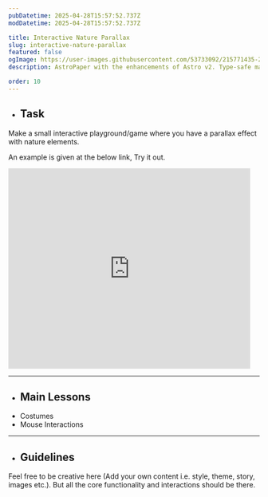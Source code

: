 ```yaml
---
pubDatetime: 2025-04-28T15:57:52.737Z
modDatetime: 2025-04-28T15:57:52.737Z

title: Interactive Nature Parallax
slug: interactive-nature-parallax
featured: false
ogImage: https://user-images.githubusercontent.com/53733092/215771435-25408246-2309-4f8b-a781-1f3d93bdf0ec.png
description: AstroPaper with the enhancements of Astro v2. Type-safe markdown contents, bug fixes and better dev experience etc.

order: 10
---
```



- ## Task

Make a small interactive playground/game where you have a parallax effect with nature elements.

An example is given at the below link, Try it out.

<LinkMd href="https://scratch.mit.edu/projects/1144054466" title="Scratch Project Link" />

<div class="scratch-project-preview-container">
    <iframe src="https://scratch.mit.edu/projects/1144054466/embed" allowtransparency="true" width="485" height="402" frameborder="0" scrolling="no" allowfullscreen></iframe>
</div>

---

- ## Main Lessons

<ul class="dash-ul">
    <li>Costumes</li>
    <li>Mouse Interactions</li>
</ul>

---

- ## Guidelines

Feel free to be creative here (Add your own content i.e. style, theme, story, images etc.). But all the core functionality and interactions should be there.